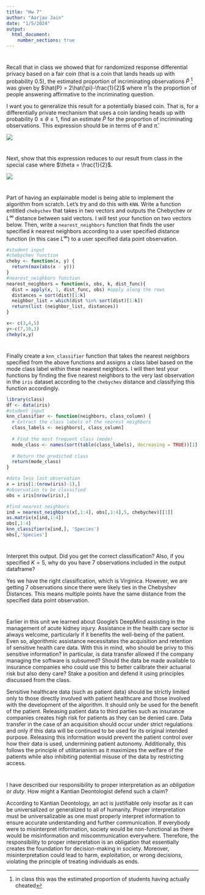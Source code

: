 ```yaml
---
title: "Hw 7"
author: "Aarjav Jain"
date: "1/5/2024"
output: 
  html_document:
    number_sections: true
---
```


# 

Recall that in class we showed that for randomized response differential privacy based on a fair coin (that is a coin that lands heads up with probability $0.5$), the estimated proportion of incriminating observations $\hat{P}$ [^1] was given by $\hat{P} = 2\hat{\pi}-\frac{1}{2}$ where $\hat{\pi}$ is the proportion of people answering affirmative to the incriminating question.

[^1]: in class this was the estimated proportion of students having actually cheated

I want you to generalize this result for a potentially biased coin. That is, for a differentially private mechanism that uses a coin landing heads up with probability $0 \leq \theta \leq 1$, find an estimate $\hat{P}$ for the proportion of incriminating observations. This expression should be in terms of $\theta$ and $\hat{\pi}$.

![](IMG_05AE469637B5-1.jpeg)

# 

Next, show that this expression reduces to our result from class in the special case where $\theta = \frac{1}{2}$.

![](IMG_4EB4219CBDA3-1.jpeg)

# 

Part of having an explainable model is being able to implement the algorithm from scratch. Let's try and do this with `KNN`. Write a function entitled `chebychev` that takes in two vectors and outputs the Chebychev or $L^\infty$ distance between said vectors. I will test your function on two vectors below. Then, write a `nearest_neighbors` function that finds the user specified $k$ nearest neighbors according to a user specified distance function (in this case $L^\infty$) to a user specified data point observation.

```r
#student input
#chebychev function
cheby <- function(x, y) {
  return(max(abs(x - y)))
}
#nearest_neighbors function
nearest_neighbors = function(x, obs, k, dist_func){
  dist = apply(x, 1, dist_func, obs) #apply along the rows
  distances = sort(dist)[1:k]
  neighbor_list = which(dist %in% sort(dist)[1:k])
  return(list (neighbor_list, distances))
}

x<- c(3,4,5)
y<-c(7,10,1)
cheby(x,y)

```

# 

Finally create a `knn_classifier` function that takes the nearest neighbors specified from the above functions and assigns a class label based on the mode class label within these nearest neighbors. I will then test your functions by finding the five nearest neighbors to the very last observation in the `iris` dataset according to the `chebychev` distance and classifying this function accordingly.

```r
library(class)
df <- data(iris) 
#student input
knn_classifier <- function(neighbors, class_column) {
  # Extract the class labels of the nearest neighbors
  class_labels <- neighbors[, class_column]
  
  # Find the most frequent class (mode)
  mode_class <- names(sort(table(class_labels), decreasing = TRUE))[1]
  
  # Return the predicted class
  return(mode_class)
}

#data less last observation
x = iris[1:(nrow(iris)-1),]
#observation to be classified
obs = iris[nrow(iris),]

#find nearest neighbors
ind = nearest_neighbors(x[,1:4], obs[,1:4],5, chebychev)[[1]]
as.matrix(x[ind,1:4])
obs[,1:4]
knn_classifier(x[ind,], 'Species')
obs[,'Species']

```

# 

Interpret this output. Did you get the correct classification? Also, if you specified $K=5$, why do you have $7$ observations included in the output dataframe?

Yes we have the right classification, which is Virginica. However, we are getting 7 observations since there were likely ties in the Chebyshev Distances. This means multiple points have the same distance from the specified data point observation.

# 

Earlier in this unit we learned about Google's DeepMind assisting in the management of acute kidney injury. Assistance in the health care sector is always welcome, particularly if it benefits the well-being of the patient. Even so, algorithmic assistance necessitates the acquisition and retention of sensitive health care data. With this in mind, who should be privy to this sensitive information? In particular, is data transfer allowed if the company managing the software is subsumed? Should the data be made available to insurance companies who could use this to better calibrate their actuarial risk but also deny care? Stake a position and defend it using principles discussed from the class.

Sensitive healthcare data (such as patient data) should be strictly limited only to those directly involved with patient healthcare and those involved with the development of the algorithm. It should only be used for the benefit of the patient. Releasing patient data to third parties such as insurance companies creates high risk for patients as they can be denied care. Data transfer in the case of an acquisition should occur under strict regulations and only if this data will be continued to be used for its original intended purpose. Releasing this information would prevent the patient control over how their data is used, undermining patient autonomy. Additionally, this follows the principle of utilitarianism as it maximizes the welfare of the patients while also inhibiting potential misuse of the data by restricting access.

# 

I have described our responsibility to proper interpretation as an *obligation* or *duty*. How might a Kantian Deontologist defend such a claim?

According to Kantian Deontology, an act is justifiable only insofar as it can be universalized or generalized to all of humanity. Proper interpretation must be universalizable as one must properly interpret information to ensure accurate understanding and further communication. If everybody were to misinterpret information, society would be non-functional as there would be misinformation and miscommunication everywhere. Therefore, the responsibility to proper interpretation is an obligation that essentially creates the foundation for decision-making in society. Moreover, misinterpretation could lead to harm, exploitation, or wrong decisions, violating the principle of treating individuals as ends.
